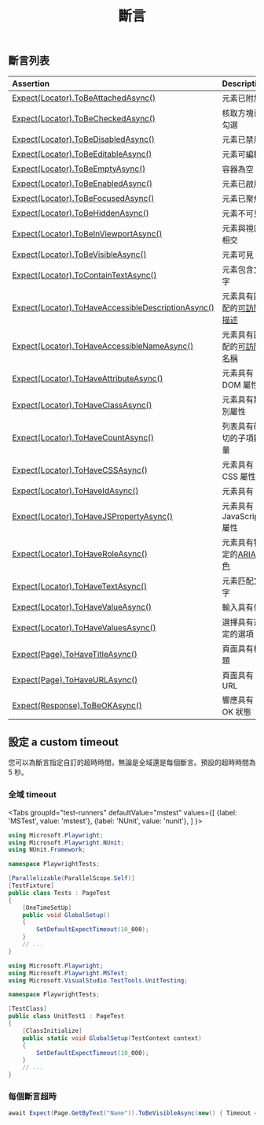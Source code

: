 ﻿---
id: test-assertions
title: "斷言"
---

## 斷言列表

| Assertion | Description |
| :- | :- |
| [Expect(Locator).ToBeAttachedAsync()](/api/class-locatorassertions.mdx#locator-assertions-to-be-attached) | 元素已附加 |
| [Expect(Locator).ToBeCheckedAsync()](/api/class-locatorassertions.mdx#locator-assertions-to-be-checked) | 核取方塊已勾選 |
| [Expect(Locator).ToBeDisabledAsync()](/api/class-locatorassertions.mdx#locator-assertions-to-be-disabled) | 元素已禁用 |
| [Expect(Locator).ToBeEditableAsync()](/api/class-locatorassertions.mdx#locator-assertions-to-be-editable) | 元素可編輯 |
| [Expect(Locator).ToBeEmptyAsync()](/api/class-locatorassertions.mdx#locator-assertions-to-be-empty) | 容器為空 |
| [Expect(Locator).ToBeEnabledAsync()](/api/class-locatorassertions.mdx#locator-assertions-to-be-enabled) | 元素已啟用 |
| [Expect(Locator).ToBeFocusedAsync()](/api/class-locatorassertions.mdx#locator-assertions-to-be-focused) | 元素已聚焦 |
| [Expect(Locator).ToBeHiddenAsync()](/api/class-locatorassertions.mdx#locator-assertions-to-be-hidden) | 元素不可見 |
| [Expect(Locator).ToBeInViewportAsync()](/api/class-locatorassertions.mdx#locator-assertions-to-be-in-viewport) | 元素與視口相交 |
| [Expect(Locator).ToBeVisibleAsync()](/api/class-locatorassertions.mdx#locator-assertions-to-be-visible) | 元素可見 |
| [Expect(Locator).ToContainTextAsync()](/api/class-locatorassertions.mdx#locator-assertions-to-contain-text) | 元素包含文字 |
| [Expect(Locator).ToHaveAccessibleDescriptionAsync()](/api/class-locatorassertions.mdx#locator-assertions-to-have-accessible-description) | 元素具有匹配的[可訪問描述](https://w3c.github.io/accname/#dfn-accessible-description) |
| [Expect(Locator).ToHaveAccessibleNameAsync()](/api/class-locatorassertions.mdx#locator-assertions-to-have-accessible-name) | 元素具有匹配的[可訪問名稱](https://w3c.github.io/accname/#dfn-accessible-name) |
| [Expect(Locator).ToHaveAttributeAsync()](/api/class-locatorassertions.mdx#locator-assertions-to-have-attribute) | 元素具有 DOM 屬性 |
| [Expect(Locator).ToHaveClassAsync()](/api/class-locatorassertions.mdx#locator-assertions-to-have-class) | 元素具有類別屬性 |
| [Expect(Locator).ToHaveCountAsync()](/api/class-locatorassertions.mdx#locator-assertions-to-have-count) | 列表具有確切的子項數量 |
| [Expect(Locator).ToHaveCSSAsync()](/api/class-locatorassertions.mdx#locator-assertions-to-have-css) | 元素具有 CSS 屬性 |
| [Expect(Locator).ToHaveIdAsync()](/api/class-locatorassertions.mdx#locator-assertions-to-have-id) | 元素具有 ID |
| [Expect(Locator).ToHaveJSPropertyAsync()](/api/class-locatorassertions.mdx#locator-assertions-to-have-js-property) | 元素具有 JavaScript 屬性 |
| [Expect(Locator).ToHaveRoleAsync()](/api/class-locatorassertions.mdx#locator-assertions-to-have-role) | 元素具有特定的[ARIA 角色](https://www.w3.org/TR/wai-aria-1.2/#roles) |
| [Expect(Locator).ToHaveTextAsync()](/api/class-locatorassertions.mdx#locator-assertions-to-have-text) | 元素匹配文字 |
| [Expect(Locator).ToHaveValueAsync()](/api/class-locatorassertions.mdx#locator-assertions-to-have-value) | 輸入具有值 |
| [Expect(Locator).ToHaveValuesAsync()](/api/class-locatorassertions.mdx#locator-assertions-to-have-values) | 選擇具有選定的選項 |
| [Expect(Page).ToHaveTitleAsync()](/api/class-pageassertions.mdx#page-assertions-to-have-title) | 頁面具有標題 |
| [Expect(Page).ToHaveURLAsync()](/api/class-pageassertions.mdx#page-assertions-to-have-url) | 頁面具有 URL |
| [Expect(Response).ToBeOKAsync()](/api/class-apiresponseassertions.mdx#api-response-assertions-to-be-ok) | 響應具有 OK 狀態 |

## 設定 a custom timeout

您可以為斷言指定自訂的超時時間，無論是全域還是每個斷言。預設的超時時間為 5 秒。

### 全域 timeout

<Tabs groupId="test-runners" defaultValue="mstest" values={[ {label: 'MSTest', value: 'mstest'}, {label: 'NUnit', value: 'nunit'}, ] }>

<TabItem value="nunit">

```csharp title="UnitTest1.cs"
using Microsoft.Playwright;
using Microsoft.Playwright.NUnit;
using NUnit.Framework;

namespace PlaywrightTests;

[Parallelizable(ParallelScope.Self)]
[TestFixture]
public class Tests : PageTest
{
    [OneTimeSetUp]
    public void GlobalSetup()
    {
        SetDefaultExpectTimeout(10_000);
    }
    // ...
}
```

</TabItem>

<TabItem value="mstest">

```csharp title="UnitTest1.cs"
using Microsoft.Playwright;
using Microsoft.Playwright.MSTest;
using Microsoft.VisualStudio.TestTools.UnitTesting;

namespace PlaywrightTests;

[TestClass]
public class UnitTest1 : PageTest
{
    [ClassInitialize]
    public static void GlobalSetup(TestContext context)
    {
        SetDefaultExpectTimeout(10_000);
    }
    // ...
}
```

</TabItem>

</Tabs>

### 每個斷言超時

```csharp title="UnitTest1.cs"
await Expect(Page.GetByText("Name")).ToBeVisibleAsync(new() { Timeout = 10_000 });
```




[Accessibility]: /api/class-accessibility.mdx "Accessibility"
[APIRequest]: /api/class-apirequest.mdx "APIRequest"
[APIRequestContext]: /api/class-apirequestcontext.mdx "APIRequestContext"
[APIResponse]: /api/class-apiresponse.mdx "APIResponse"
[APIResponseAssertions]: /api/class-apiresponseassertions.mdx "APIResponseAssertions"
[Browser]: /api/class-browser.mdx "Browser"
[BrowserContext]: /api/class-browsercontext.mdx "BrowserContext"
[BrowserType]: /api/class-browsertype.mdx "BrowserType"
[CDPSession]: /api/class-cdpsession.mdx "CDPSession"
[CDPSessionEvent]: /api/class-cdpsessionevent.mdx "CDPSessionEvent"
[Clock]: /api/class-clock.mdx "Clock"
[ConsoleMessage]: /api/class-consolemessage.mdx "ConsoleMessage"
[Dialog]: /api/class-dialog.mdx "Dialog"
[Download]: /api/class-download.mdx "Download"
[ElementHandle]: /api/class-elementhandle.mdx "ElementHandle"
[FileChooser]: /api/class-filechooser.mdx "FileChooser"
[FormData]: /api/class-formdata.mdx "FormData"
[Frame]: /api/class-frame.mdx "Frame"
[FrameLocator]: /api/class-framelocator.mdx "FrameLocator"
[JSHandle]: /api/class-jshandle.mdx "JSHandle"
[Keyboard]: /api/class-keyboard.mdx "Keyboard"
[Locator]: /api/class-locator.mdx "Locator"
[LocatorAssertions]: /api/class-locatorassertions.mdx "LocatorAssertions"
[Mouse]: /api/class-mouse.mdx "Mouse"
[Page]: /api/class-page.mdx "Page"
[PageAssertions]: /api/class-pageassertions.mdx "PageAssertions"
[Playwright]: /api/class-playwright.mdx "Playwright"
[PlaywrightAssertions]: /api/class-playwrightassertions.mdx "PlaywrightAssertions"
[Request]: /api/class-request.mdx "Request"
[Response]: /api/class-response.mdx "Response"
[Route]: /api/class-route.mdx "Route"
[Selectors]: /api/class-selectors.mdx "Selectors"
[TimeoutError]: /api/class-timeouterror.mdx "TimeoutError"
[Touchscreen]: /api/class-touchscreen.mdx "Touchscreen"
[Tracing]: /api/class-tracing.mdx "Tracing"
[Video]: /api/class-video.mdx "Video"
[WebError]: /api/class-weberror.mdx "WebError"
[WebSocket]: /api/class-websocket.mdx "WebSocket"
[WebSocketFrame]: /api/class-websocketframe.mdx "WebSocketFrame"
[Worker]: /api/class-worker.mdx "Worker"
[Element]: https://developer.mozilla.org/en-US/docs/Web/API/element "Element"
[EvaluationArgument]: /evaluating.mdx#evaluation-argument "EvaluationArgument"
[Promise]: https://developer.mozilla.org/en-US/docs/Web/JavaScript/Reference/Global_Objects/Promise "Promise"
[iterator]: https://developer.mozilla.org/en-US/docs/Web/JavaScript/Reference/Iteration_protocols "Iterator"
[origin]: https://developer.mozilla.org/en-US/docs/Glossary/Origin "Origin"
[selector]: https://developer.mozilla.org/en-US/docs/Web/CSS/CSS_Selectors "selector"
[Serializable]: https://developer.mozilla.org/en-US/docs/Web/JavaScript/Reference/Global_Objects/JSON/stringify#Description "Serializable"
[UIEvent.detail]: https://developer.mozilla.org/en-US/docs/Web/API/UIEvent/detail "UIEvent.detail"
[UnixTime]: https://en.wikipedia.org/wiki/Unix_time "Unix Time"
[xpath]: https://developer.mozilla.org/en-US/docs/Web/XPath "xpath"

[bool]: https://docs.microsoft.com/en-us/dotnet/api/system.boolean "bool"
[Date]: https://learn.microsoft.com/en-us/dotnet/api/system.datetime "DateTime"
[double]: https://docs.microsoft.com/en-us/dotnet/api/system.double "double"
[byte]: https://docs.microsoft.com/en-us/dotnet/api/system.byte "byte"
[int]: https://docs.microsoft.com/en-us/dotnet/api/system.int32 "int"
[long]: https://docs.microsoft.com/en-us/dotnet/api/system.int64 "long"
[void]: https://docs.microsoft.com/en-us/dotnet/csharp/language-reference/builtin-types/void "void"
[string]: https://docs.microsoft.com/en-us/dotnet/api/system.string "string"
[URL]: https://nodejs.org/api/url.html "URL"
[Regex]: https://docs.microsoft.com/en-us/dotnet/api/system.text.regularexpressions.regex "Regex"

[Action]: https://docs.microsoft.com/en-us/dotnet/api/system.action-1 "Action"
[Func]: https://docs.microsoft.com/en-us/dotnet/api/system.func-2 "Func"
[IEnumerable]: https://docs.microsoft.com/en-us/dotnet/api/system.collections.ienumerable "IEnumerable"
[IDictionary]: https://docs.microsoft.com/en-us/dotnet/api/system.collections.idictionary "IDictionary"
[Task]: https://docs.microsoft.com/en-us/dotnet/api/system.threading.tasks.task?view=net-5.0 "Task"
[IReadOnlyDictionary]: https://docs.microsoft.com/en-us/dotnet/api/system.collections.generic.ireadonlydictionary-2 "IReadOnlyDictionary"
[JsonElement]: https://docs.microsoft.com/en-us/dotnet/api/system.text.json.jsonelement "JsonElement"

[all available image tags]: https://mcr.microsoft.com/en-us/product/playwright/dotnet/about "all available image tags"
[Microsoft Artifact Registry]: https://mcr.microsoft.com/en-us/product/playwright/dotnet/about "Microsoft Artifact Registry"
[Dockerfile.jammy]: https://github.com/microsoft/playwright-dotnet/blob/main/utils/docker/Dockerfile.jammy "Dockerfile.jammy"
